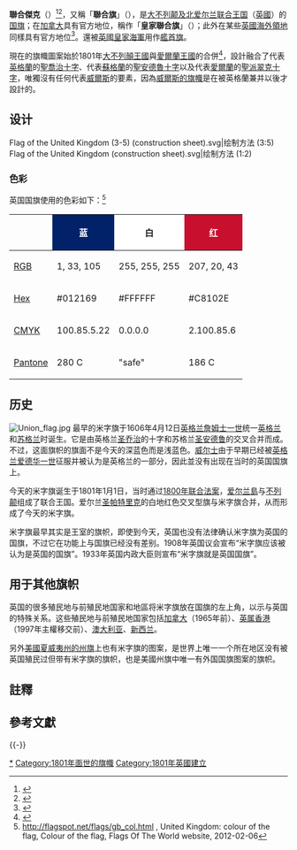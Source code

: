 {{NoteTA
| G1 = PoliticiansUK
| 1 = zh-hans:新西兰;zh-hant:紐西蘭;
}}
{{請求翻譯|en}}
{{Infobox flag
|Name = Union Flag<br />Union Jack<br />Royal Union Flag
|Image = Flag of the United Kingdom (3:5).svg
|Alt = The Union Flag: a red cross over combined red and white saltires, all with white borders, over a dark blue background.
|Use = 111000
|Symbol =
|Proportion = 3:5, 1:2
|Adoption = 1801
|Design = [[蘇格蘭國旗|聖安德魯十字]]上有[[聖派翠克十字|聖派翠克十字]]，最上方是[[聖喬治十字|聖喬治十字]]
|Type = National
}}
'''聯合傑克'''（{{lang-en|Union Jack}}）<ref>{{cite web |url=http://www.flaginstitute.org/wp/british-flags/the-union-jack-or-the-union-flag/ |title=The Union Jack or The Union Flag? |publisher=The Flag Institute |date=2014-06-20 |accessdate=2015-12-03 |archive-date=2013-06-13 |archive-url=https://web.archive.org/web/20130613075402/http://www.flaginstitute.org/wp/british-flags/the-union-jack-or-the-union-flag |dead-url=yes }}</ref><ref>{{cite web |url=http://www.royal.gov.uk/MonarchUK/Symbols/UnionJack.aspx |title=Union Jack |website=The British Monarchy |accessdate=2013-08-12 |deadurl=yes |archiveurl=https://web.archive.org/web/20151105150921/http://www.royal.gov.uk/MonarchUK/Symbols/UnionJack.aspx |archivedate=2015-11-05 }}</ref>，又稱「'''聯合旗'''」（{{lang|en|Union Flag}}），是[[大不列颠及北爱尔兰联合王国|大不列颠及北爱尔兰联合王国]]（[[英國|英國]]）的[[英国国旗|国旗]]；在[[加拿大|加拿大]]具有官方地位，稱作「'''皇家聯合旗'''」（{{lang|en|Royal Union Flag}}）；此外在某些[[英國海外領地|英國海外領地]]同樣具有官方地位<ref name=ruf>{{cite web| title=Statement by the Hon. Jason Kenney, PC, MP, Secretary of State (Multiculturalism and Canadian Identity) on Commonwealth Day| url=http://www.pch.gc.ca/pc-ch/infoCNtr/cdm-mc/index-eng.cfm?action=doc&DocIDCd=DJK072980| author=Canadian Heritage| date=10 March 2008| publisher=Queen's Printer for Canada| archiveurl=https://web.archive.org/web/20111111070357/http://www.pch.gc.ca/pc-ch/infoCNtr/cdm-mc/index-eng.cfm?action=doc&DocIDCd=DJK072980| archivedate=11 November 2011}}</ref>。還被[[英國皇家海軍|英國皇家海軍]]用作[[海上用旗#舰首旗|艦首旗]]。{{NoteTag|嚴格來說，只有當[[旗幟|旗幟]]在[[船隻|船隻]]上被用作[[艦首旗|艦首旗]]，人們才能稱之為「{{lang|en|Jack}}」。}}

現在的旗幟圖案始於1801年[[大不列顛王國|大不列顛王國]]與[[愛爾蘭王國|愛爾蘭王國]]的合併<ref name="flaginst">{{cite web |url=http://www.flaginstitute.org/index.php?location=7 |title=British flags |first=Graham |last=Bartram |website=The Flag Institute |accessdate=2007-05-02 |archive-date=2012-11-14 |archive-url=https://web.archive.org/web/20121114033042/http://www.flaginstitute.org/index.php?location=7 |dead-url=yes }}</ref>，設計融合了代表[[英格蘭|英格蘭]]的[[聖喬治十字|聖喬治十字]]、代表[[蘇格蘭|蘇格蘭]]的[[聖安德魯十字|聖安德魯十字]]以及代表[[愛爾蘭|愛爾蘭]]的[[聖派翠克十字|聖派翠克十字]]，唯獨沒有任何代表[[威爾斯|威爾斯]]的要素，因為[[威爾斯國旗|威爾斯的旗幟]]是在被英格蘭兼并以後才設計的。

==设计==
<gallery>
Flag of the United Kingdom (3-5) (construction sheet).svg|绘制方法 (3:5)
Flag of the United Kingdom (construction sheet).svg|绘制方法 (1:2)
</gallery>
=== 色彩 ===
英国国旗使用的色彩如下：<ref >http://flagspot.net/flags/gb_col.html {{Wayback|url=http://flagspot.net/flags/gb_col.html |date=20170124075036 }}, United Kingdom: colour of the flag, Colour of the flag, Flags Of The World website, 2012-02-06</ref>
{| width="60%" cellpadding="2" cellspacing="0" style="white-space: nowrap; text-align: left; margin-top:0;margin-bottom:0.5em;" class="wikitable"
! 
!style="background-color: #012169; color: #FFFFFF"| 蓝
!style="background-color: #FFFFFF"| 白
!style="background-color: #C8102E; color: #FFFFFF"| 红
|-
| [[RGB|RGB]]
| 1, 33, 105
| 255, 255, 255
| 207, 20, 43
|-
| [[Hex|Hex]]
| #012169
| #FFFFFF
| #C8102E
|-
| [[CMYK|CMYK]]
| 100.85.5.22
| 0.0.0.0
| 2.100.85.6
|- 
| [[Pantone|Pantone]]
| 280 C
| "safe"
| 186 C
|}

== 历史 ==
[[File:Union_flag.jpg|thumb]]
最早的米字旗于1606年4月12日[[詹姆士一世_(英格兰)|英格兰詹姆士一世]]统一[[英格兰|英格兰]]和[[苏格兰|苏格兰]]时诞生。它是由英格兰[[圣乔治|圣乔治]]的十字和苏格兰[[圣安德鲁|圣安德鲁]]的交叉合并而成。不过，这面旗帜的旗面不是今天的深蓝色而是浅蓝色。[[威尔士|威尔士]]由于早期已经被[[爱德华一世_(英格兰)|英格兰爱德华一世]]征服并被认为是英格兰的一部分，因此並没有出现在当时的英国国旗上。

今天的米字旗诞生于1801年1月1日，当时通过[[1800年联合法案|1800年联合法案]]，[[爱尔兰島|爱尔兰島]]与[[不列颠|不列颠]]组成了联合王国。爱尔兰[[圣帕特里克|圣帕特里克]]的白地红色交叉型旗与米字旗合并，从而形成了今天的米字旗。

米字旗最早其实是王室的旗帜，即使到今天，英国也没有法律确认米字旗为英国的国旗，不过它在功能上与国旗已经没有差别。1908年英国议会宣布“米字旗应该被认为是英国的国旗”。1933年英国内政大臣则宣布“米字旗就是英国国旗”。

== 用于其他旗帜 ==
英国的很多殖民地与前殖民地国家和地區将米字旗放在国旗的左上角，以示与英国的特殊关系。这些殖民地与前殖民地国家包括[[加拿大|加拿大]]（1965年前）、[[英属香港|英属香港]]（1997年主權移交前）、[[澳大利亚|澳大利亚]]、[[新西兰|新西兰]]。

另外[[美國|美國]][[夏威夷州州旗|夏威夷州的州旗]]上也有米字旗的图案，是世界上唯一一个所在地区没有被英国殖民过但带有米字旗的旗帜，也是美國州旗中唯一有外国国旗图案的旗帜。

== 註釋 ==
{{NoteFoot}}

== 參考文獻 ==
{{Reflist}}

{{-}}
{{英国旗帜}}

[[Category:英國旗幟|*]]
[[Category:1801年面世的旗幟|Category:1801年面世的旗幟]]
[[Category:1801年英國建立|Category:1801年英國建立]]